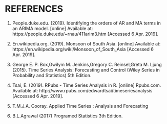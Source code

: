 # REFERENCES {-}

 1.  People.duke.edu. (2019). Identifying the orders of AR and MA terms in an ARIMA model. [online] Available at: https://people.duke.edu/~rnau/411arim3.htm [Accessed 6 Apr. 2019].
 
 2. En.wikipedia.org. (2019). Monsoon of South Asia. [online] Available at: https://en.wikipedia.org/wiki/Monsoon_of_South_Asia [Accessed 6 Apr. 2019].
 
 3. George E. P. Box,Gwilym M. Jenkins,Gregory C. Reinsel,Greta M. Ljung (2015). Time Series Analysis: Forecasting and Control (Wiley Series in Probability and Statistics) 5th Edition.
 
 4. Tsai, E. (2019). RPubs - Time Series Analysis in R. [online] Rpubs.com. Available at: http://www.rpubs.com/edwardtsai/timeseriesanalysis [Accessed 6 Apr. 2019].
 
 5. T.M.J.A. Cooray. Applied Time Series : Analysis and Forecasting
 
 6. B.L.Agrawal (2017) Programed Statistics 3th Edition.




